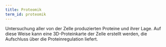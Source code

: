 ```yaml
---
title: Proteomik
term_id: proteomik
---
```


Untersuchung aller von der Zelle produzierten Proteine und ihrer Lage. Auf diese Weise kann eine 3D-Proteinkarte der Zelle erstellt werden, die Aufschluss über die Proteinregulation liefert.
